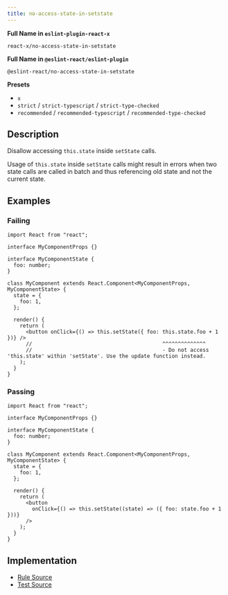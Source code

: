 ```yaml
---
title: no-access-state-in-setstate
---
```


**Full Name in `eslint-plugin-react-x`**

```plain copy
react-x/no-access-state-in-setstate
```

**Full Name in `@eslint-react/eslint-plugin`**

```plain copy
@eslint-react/no-access-state-in-setstate
```

**Presets**

- `x`
- `strict` / `strict-typescript` / `strict-type-checked`
- `recommended` / `recommended-typescript` / `recommended-type-checked`

## Description

Disallow accessing `this.state` inside `setState` calls.

Usage of `this.state` inside `setState` calls might result in errors when two state calls are called in batch and thus referencing old state and not the current state.

## Examples

### Failing

```tsx
import React from "react";

interface MyComponentProps {}

interface MyComponentState {
  foo: number;
}

class MyComponent extends React.Component<MyComponentProps, MyComponentState> {
  state = {
    foo: 1,
  };

  render() {
    return (
      <button onClick={() => this.setState({ foo: this.state.foo + 1 })} />
      //                                          ^^^^^^^^^^^^^^
      //                                          - Do not access 'this.state' within 'setState'. Use the update function instead.
    );
  }
}
```

### Passing

```tsx
import React from "react";

interface MyComponentProps {}

interface MyComponentState {
  foo: number;
}

class MyComponent extends React.Component<MyComponentProps, MyComponentState> {
  state = {
    foo: 1,
  };

  render() {
    return (
      <button
        onClick={() => this.setState((state) => ({ foo: state.foo + 1 }))}
      />
    );
  }
}
```

## Implementation

- [Rule Source](https://github.com/Rel1cx/eslint-react/tree/main/packages/plugins/eslint-plugin-react-x/src/rules/no-access-state-in-setstate.ts)
- [Test Source](https://github.com/Rel1cx/eslint-react/tree/main/packages/plugins/eslint-plugin-react-x/src/rules/no-access-state-in-setstate.spec.ts)
